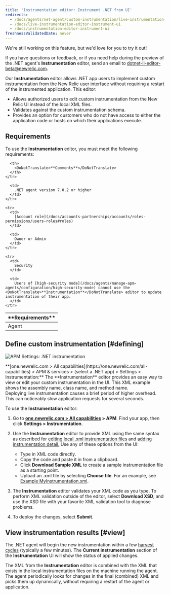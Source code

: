 ```yaml
---
title: 'Instrumentation editor: Instrument .NET from UI'
redirects:
  - /docs/agents/net-agent/custom-instrumentation/live-instrumentation-editor-instrument-ui
  - /docs/live-instrumentation-editor-instrument-ui
  - /docs/instrumentation-editor-instrument-ui
freshnessValidatedDate: never
---
```



<Callout title="Preview">
We're still working on this feature, but we'd love for you to try it out!

If you have questions or feedback, or if you need help during the preview of the .NET agent's <DoNotTranslate>**Instrumentation**</DoNotTranslate> editor, send an email to [dotnet-li-editor-beta@newrelic.com](mailto:dotnet-li-editor-beta@newrelic.com).
</Callout>

Our <DoNotTranslate>**Instrumentation**</DoNotTranslate> editor allows .NET app users to implement custom instrumentation from the New Relic user interface without requiring a restart of the instrumented application. This editor:

* Allows authorized users to edit custom instrumentation from the New Relic UI instead of the local XML files.
* Validates against the custom instrumentation schema.
* Provides an option for customers who do not have access to either the application code or hosts on which their applications execute.

## Requirements

To use the <DoNotTranslate>**Instrumentation**</DoNotTranslate> editor, you must meet the following requirements:

<table>
  <thead>
    <tr>
      <th width={200}>
        <DoNotTranslate>**Requirements**</DoNotTranslate>
      </th>

      <th>
        <DoNotTranslate>**Comments**</DoNotTranslate>
      </th>
    </tr>
  </thead>

  <tbody>
    <tr>
      <td>
        Agent
      </td>

      <td>
        .NET agent version 7.0.2 or higher
      </td>
    </tr>

    <tr>
      <td>
        [Account role](/docs/accounts-partnerships/accounts/roles-permissions/users-roles#roles)
      </td>

      <td>
        Owner or Admin
      </td>
    </tr>

    <tr>
      <td>
        Security
      </td>

      <td>
        Users of [high-security mode](/docs/agents/manage-apm-agents/configuration/high-security-mode) cannot use the <DoNotTranslate>**Instrumentation**</DoNotTranslate> editor to update instrumentation of their app.
      </td>
    </tr>
  </tbody>
</table>

## Define custom instrumentation [#defining]

<img
  title="APM Settings: .NET instrumentation"
  alt="APM Settings: .NET instrumentation"
  src={apmDotnetInstrumentationEditor}
/>

<figcaption>
  <DoNotTranslate>**[one.newrelic.com > All capabilities](https://one.newrelic.com/all-capabilities) > APM & services > (select a .NET app) > Settings > Instrumentation:**</DoNotTranslate> The <DoNotTranslate>**Instrumentation**</DoNotTranslate> editor provides an easy way to view or edit your custom instrumentation in the UI. This XML example shows the assembly name, class name, and method name.
</figcaption>

<Callout variant="important">
  Deploying live instrumentation causes a brief period of higher overhead. This can noticeably slow application requests for several seconds.
</Callout>

To use the <DoNotTranslate>**Instrumentation**</DoNotTranslate> editor:

1. Go to <DoNotTranslate>**[one.newrelic.com > All capabilities](https://one.newrelic.com/all-capabilities) > APM**</DoNotTranslate>. Find your app, then click <DoNotTranslate>**Settings > Instrumentation**</DoNotTranslate>.
2. Use the <DoNotTranslate>**Instrumentation**</DoNotTranslate> editor to provide XML using the same syntax as described for [editing local .xml instrumentation files](/docs/agents/net-agent/custom-instrumentation/create-transactions-xml-net) and [adding instrumentation detail.](/docs/agents/net-agent/custom-instrumentation/add-detail-transactions-xml-net) Use any of these options from the UI:

   * Type in XML code directly.
   * Copy the code and paste it in from a clipboard.
   * Click <DoNotTranslate>**Download Sample XML**</DoNotTranslate> to create a sample instrumentation file as a starting point.
   * Upload an .xml file by selecting <DoNotTranslate>**Choose file**</DoNotTranslate>. For an example, see [Example MyInstrumentation.xml](/docs/agents/net-agent/custom-instrumentation/add-detail-transactions-xml-net#sample).
3. The <DoNotTranslate>**Instrumentation**</DoNotTranslate> editor validates your XML code as you type. To perform XML validation outside of the editor, select <DoNotTranslate>**Download XSD**</DoNotTranslate>, and use the XSD file with your favorite XML validation tool to diagnose problems.
4. To deploy the changes, select <DoNotTranslate>**Submit**</DoNotTranslate>.

## View instrumentation results [#view]

The .NET agent will begin the new instrumentation within a few [harvest cycles](/docs/using-new-relic/welcome-new-relic/getting-started/glossary#harvest-cycle) (typically a few minutes). The <DoNotTranslate>**Current instrumentation**</DoNotTranslate> section of the <DoNotTranslate>**Instrumentation**</DoNotTranslate> UI will show the status of applied changes.

The XML from the <DoNotTranslate>**Instrumentation**</DoNotTranslate> editor is combined with the XML that exists in the local instrumentation files on the machine running the agent. The agent periodically looks for changes in the final (combined) XML and picks them up dynamically, without requiring a restart of the agent or application.
